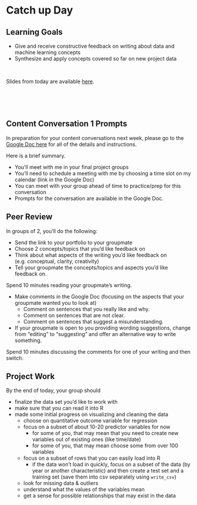 


# Catch up Day

## Learning Goals {-}

- Give and receive constructive feedback on writing about data and machine learning concepts
- Synthesize and apply concepts covered so far on new project data


<br>

Slides from today are available [here](https://docs.google.com/presentation/d/1FaoiknqFziYnOa0j_HQDSJcsvZt4aF4j6wHTT-Tgh5E/edit?usp=sharing).



<br><br><br>

## Content Conversation 1 Prompts {-}

In preparation for your content conversations next week, please go to the [Google Doc here](https://docs.google.com/document/d/1krfQsb8mU2HJxRjZnoOJAuhrAnFbBqbfveepfXBkxhA/edit) for all of the details and instructions.

Here is a brief summary.

- You'll meet with me in your final project groups
- You'll need to schedule a meeting with me by choosing a time slot on my calendar (link in the Google Doc)
- You can meet with your group ahead of time to practice/prep for this conversation
- Prompts for the conversation are available in the Google Doc. 

## Peer Review {-}

In groups of 2, you'll do the following:

- Send the link to your portfolio to your groupmate
- Choose 2 concepts/topics that you'd like feedback on
- Think about what aspects of the writing you'd like feedback on (e.g. conceptual, clarity, creativity)
- Tell your groupmate the concepts/topics and aspects you'd like feedback on. 

Spend 10 minutes reading your groupmate's writing.

- Make comments in the Google Doc (focusing on the aspects that your groupmate wanted you to look at)
  - Comment on sentences that you really like and why.
  - Comment on sentences that are not clear.
  - Comment on sentences that suggest a misunderstanding.
- If your groupmate is open to you providing wording suggestions, change from "editing" to "suggesting" and offer an alternative way to write something.

Spend 10 minutes discussing the comments for one of your writing and then switch. 

## Project Work {-}

By the end of today, your group should 

- finalize the data set you'd like to work with
- make sure that you can read it into R
- made some initial progress on visualizing and cleaning the data 
  - choose on quantitative outcome variable for regression
  - focus on a subset of about 10-20 predictor variables for now 
      - for some of you, that may mean that you need to create new variables out of existing ones (like time/date)
      - for some of you, that may mean choose some from over 100 variables
  - focus on a subset of rows that you can easily load into R
      - if the data won't load in quickly, focus on a subset of the data (by year or another characteristic) and then create a test set and a training set (save them into csv separately using `write_csv`)
  - look for missing data & outliers
  - understand what the values of the variables mean
  - get a sense for possible relationships that may exist in the data